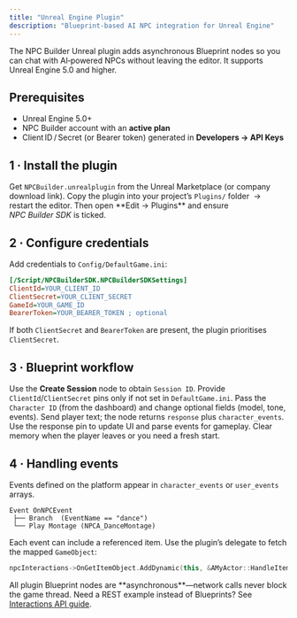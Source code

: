 ```yaml
---
title: "Unreal Engine Plugin"
description: "Blueprint-based AI NPC integration for Unreal Engine"
---
```


<Info>
The NPC Builder Unreal plugin adds asynchronous Blueprint nodes so you can chat with AI‑powered NPCs without leaving the editor.  
It supports Unreal Engine 5.0 and higher.
</Info>

## Prerequisites

- Unreal Engine 5.0+  
- NPC Builder account with an **active plan**  
- Client ID / Secret (or Bearer token) generated in **Developers → API Keys**

## 1 · Install the plugin

<Steps>
  <Step title="Download">
    Get <code>NPCBuilder.unrealplugin</code> from the Unreal Marketplace (or company download link).
  </Step>
  <Step title="Enable in project">
    Copy the plugin into your project’s <code>Plugins/</code> folder &nbsp;→&nbsp; restart the editor.  
    Then open **Edit → Plugins** and ensure <em>NPC Builder SDK</em> is ticked.
  </Step>
</Steps>

## 2 · Configure credentials

Add credentials to <code>Config/DefaultGame.ini</code>:

```ini
[/Script/NPCBuilderSDK.NPCBuilderSDKSettings]
ClientId=YOUR_CLIENT_ID
ClientSecret=YOUR_CLIENT_SECRET
GameId=YOUR_GAME_ID
BearerToken=YOUR_BEARER_TOKEN ; optional
```

<Callout type="warning">
If both <code>ClientSecret</code> and <code>BearerToken</code> are present, the plugin prioritises <code>ClientSecret</code>.
</Callout>

## 3 · Blueprint workflow

<Steps>
  <Step title="Create Session">
    Use the <strong>Create Session</strong> node to obtain <code>Session ID</code>.  
    Provide <code>ClientId</code>/<code>ClientSecret</code> pins only if not set in <code>DefaultGame.ini</code>.
  </Step>
  <Step title="Update Character">
    Pass the <code>Character ID</code> (from the dashboard) and change optional fields (model, tone, events).
  </Step>
  <Step title="NPC Interaction">
    Send player text; the node returns <code>response</code> plus <code>character_events</code>.  
    Use the response pin to update UI and parse events for gameplay.
  </Step>
  <Step title="Reset Conversation (optional)">
    Clear memory when the player leaves or you need a fresh start.
  </Step>
</Steps>

## 4 · Handling events

Events defined on the platform appear in <code>character_events</code> or <code>user_events</code> arrays.

```blueprint
Event OnNPCEvent
 ├── Branch  (EventName == "dance")
 └── Play Montage (NPCA_DanceMontage)
```

Each event can include a referenced item. Use the plugin’s delegate to fetch the mapped <code>GameObject</code>:

```c++
npcInteractions->OnGetItemObject.AddDynamic(this, &AMyActor::HandleItem);
```

<Tip>
All plugin Blueprint nodes are **asynchronous**—network calls never block the game thread.
</Tip>

<Note>
Need a REST example instead of Blueprints? See <a href="/interactions-api-guide">Interactions API guide</a>.
</Note>
